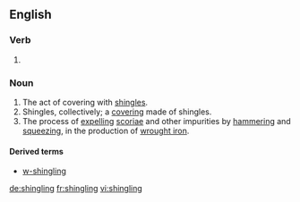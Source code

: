 ==English==

===Verb===
{{head|en}}

# {{present participle of|shingle|lang=en}}

===Noun===
{{en-noun}}

# The act of covering with [[shingle]]s.
# Shingles, collectively; a [[covering]] made of shingles.
# The process of [[expel]]ling [[scoria]]e and other impurities by [[hammer]]ing and [[squeeze|squeezing]], in the production of [[wrought iron]].

====Derived terms====
* [[w-shingling]]

[[de:shingling]]
[[fr:shingling]]
[[vi:shingling]]